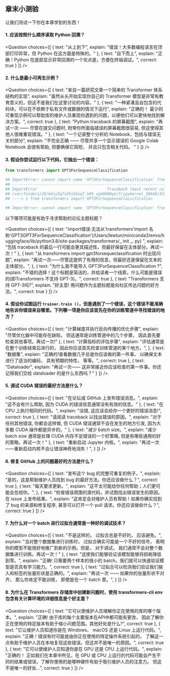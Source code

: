 <!-- DISABLE-FRONTMATTER-SECTIONS -->

## 章末小测验 

让我们测试一下你在本章学到的东西！

#### 1. 应该按照什么顺序读取 Python 回溯？
<Question
	choices={[
		{
			text: "从上到下",
			explain: "错误！大多数编程语言在顶部打印异常，但 Python 在这方面是特殊的。"
		},
		{
			text: "自下而上",
			explain: "正确！Python 在底部显示异常回溯的一个优点是，方便在终端调试。",
			correct: true
		}
	]}
/>

#### 2. 什么是最小可再生示例？
<Question
	choices={[
		{
			text: "来自一篇研究文章一个简单的 Transformer 体系结构的实现",
			explain: "虽然从头开始实现你自己的 Transformer 模型是非常有教育意义的，但这不是我们在这里讨论的内容。"
		},
		{
			text: "一种紧凑且自包含的代码块，可以在不依赖于私有文件或数据的情况下运行",
			explain: "正确的！ 最少的可重现示例可以帮助库的维护人员重现你遇到的问题，以便他们可以更快地找到解决方案。",
			correct: true
		},
		{
			text: "Python traceback 的屏幕截图",
			explain: "再试一次 —— 尽管在提交问题时, 附带你所面临错误的屏幕截图很容易, 但这使得其他人很难重现错误。"
		},
		{
			text: "一个记录整个分析的 Notebook，包括与错误无关的部分",
			explain: "不完全正确 —— 尽管共享一个显示错误的 Google Colab Notebook 会很有帮助, 但要确保它简短， 并且只包含相关代码。 "
		}
	]}
/>

#### 3. 假设你尝试运行以下代码，它抛出一个错误：
```python
from transformers import GPT3ForSequenceClassification

## ImportError: cannot import name 'GPT3ForSequenceClassification' from 'transformers' (/Users/lewtun/miniconda3/envs/huggingface/lib/python3.8/site-packages/transformers/__init__.py)
## ---------------------------------------------------------------------------
## ImportError                               Traceback (most recent call last)
## /var/folders/28/k4cy5q7s2hs92xq7_h89_vgm0000gn/T/ipykernel_30848/333858878.py in <module>
## ----> 1 from transformers import GPT3ForSequenceClassification

## ImportError: cannot import name 'GPT3ForSequenceClassification' from 'transformers' (/Users/lewtun/miniconda3/envs/huggingface/lib/python3.8/site-packages/transformers/__init__.py)
```

以下哪项可能是有助于寻求帮助的论坛主题标题？

<Question
	choices={[
		{
			text: "import错误:无法从'transformers'import 名称'GPT3GPT3ForSequenceClassification'(/Users/lewtun/miniconda3/envs/huggingface/lib/python3.8/site-packages/transformers/_ init _. py) ",
			explain: "包括 traceback 的最后一行可能会更具描述性，但最好保留在主体部分。再试一次！"
		},
		{
			text: "从 transformers import gpt3forsequeclassification 时出现问题",
			explain: "再试一次——尽管这提供了有用的信息，但最好还是保留在文本的主体部分。",
		},
		{
			text: "为什么我不能导入 GPT3ForSequenceClassification ?",
			explain: "不错的选择！这个标题是简洁的，并给读者一个线索，什么可能是错误的(即Transformers 不支持 GPT-3)。",
			correct: true
		},
		{
			text: "Transformers 支持 GPT-3吗?",
			explain: "好主意! 用问题作为主题标题是向社区传达问题的好方法。",
			correct: true
		}
	]}
/>

#### 4. 假设你试图运行 `trainer.train ()`，但是遇到了一个错误，这个错误不能准确地告诉你错误来自哪里。下列哪一项是你应该首先在你的训练管道中寻找错误的地方？
<Question
	choices={[
		{
			text: "计算梯度并执行反向传播的优化步骤",
			explain: "尽管优化器中可能存在缺陷， 但这通常是训练管道中的几个步骤， 因此首先要检查其他事项。再试一次!"
		},
		{
			text: "计算指标的评估步骤",
			explain: "评估通常是在整个训练结束后进行的， 因此你应该首先检查训练管道的某个地方。",
		},
		{
			text: "数据集",
			explain: "正确的!查看数据几乎总是你应该做的第一件事， 以确保文本进行了适当的编码， 具有预期的特性， 等等。",
			correct: true
		},
		{
			text: "Dataloader",
			explain: "再试一次—— 这非常接近你应该检查的第一件事。你还记得我们交给 dataloader 的是什么东西吗？"
		}
	]}
/>

#### 5. 调试 CUDA 错误的最好方法是什么？
<Question
	choices={[
		{
			text: "在论坛或 GitHub 上发布错误消息。",
			explain: "这不会有什么帮助, 因为 CUDA 的错误信息通常没有有效的信息。"
		},
		{
			text: "在 CPU 上执行相同的代码。",
			explain: "没错, 这应该会给你一个更好的错误消息!",
			correct: true
		},
		{
			text: "请阅读 traceback 以找出错误的原因。",
			explain: "对于任何其他错误, 你都会这样做, 但 CUDA 错误通常不会在发生的地方引发, 因为大多数 CUDA 操作都是异步的。"
		},
		{
			text: "减少 batch size。",
			explain: "减少 batch size 通常是处理 CUDA 内存不足错误的一个好策略, 但是有哪些通用的好的策略。再试一次！"
		},
		{
			text: "重新启动 Jupyter 内核。",
			explain: "再试一次——重新启动内核不会让错误神奇地消失！",
		}
	]}
/>

#### 6. 修复 GitHub 上的问题最好的方法是什么？
<Question
	choices={[
		{
			text: "发布这个 bug 的完整可重复的例子。",
			explain: "是的，这是帮助维护人员找到 bug 的最好方法。你还应该做什么？",
			correct: true
		},
		{
			text: "每天要求更新。",
			explain: "这不太可能给你任何帮助；人们更可能会忽视你。",
		},
		{
			text: "检查错误周围的源代码，并试图找出错误发生的原因。在 issue 上发布结果。",
			explain: "这肯定会对维护人员有帮助！如果你确实找到了 bug 的来源和修复程序, 甚至可以打开一个 pull 请求。你还应该做些什么？",
			correct: true
		}
	]}
/>

#### 7. 为什么对一个 batch 进行过拟合通常是一种好的调试技术？
<Question
	choices={[
		{
			text: "不是这样的， 过拟合总是不好的， 应该避免。",
			explain: "当对整个数据集进行训练时， 过拟合确实可能是一个不好的信号， 表明你的模型不能很好地推广到新的示例。但是， 对于调试， 我们通常不会对整个数据集进行训练。再试一次！"
		},
		{
			text: "这使我们能够验证该模型能够将损耗降低到零。",
			explain: "正确! 只需要两个样本的很小的 batch，我们就可以快速验证模型是否具有学习能力。",
			correct: true
		},
		{
			text: "过拟合可以检测我们验证我们输入和标签的张量形状是正确的。",
			explain: "再试一次 —— 如果你的张量形状不对齐， 那么你肯定不能训练， 即使是在一个 batch 里。",
		}
	]}
/>

#### 8. 为什么在 Transformers 存储库中创建新问题时，使用 transformers-cli env 包含有关计算环境的详细信息是个好主意？
<Question
	choices={[
		{
			text: "它可以使维护人员理解你正在使用的库的哪个版本。",
			explain: "正确! 由于库的每个主要版本在API中都可能有更改， 因此了解你正在使用的特定版本有助于缩小问题范围。其他好处是什么?",
			correct: true
		},
		{
			text: "它让维护人员知道你是在 Windows、 macOS 还是 Linux 上运行代码。",
			explain: "正确！错误有时可能是由你正在使用的特定操作系统引起的， 了解这一点有助于维护人员在本地复现这些错误。但这并不是唯一的原因。",
			correct: true
		},
		{
			text: "它可以使维护人员知道你是在 GPU 还是 CPU 上运行代码。",
			explain: "正确的！ 正如我们在本章中所见，在 GPU 或 CPU 上运行的代码可能会产生不同的结果或错误，了解你使用的是哪种硬件有助于吸引维护人员的注意力。 但这不是唯一的好处...",
			correct: true
		}
	]}
/>